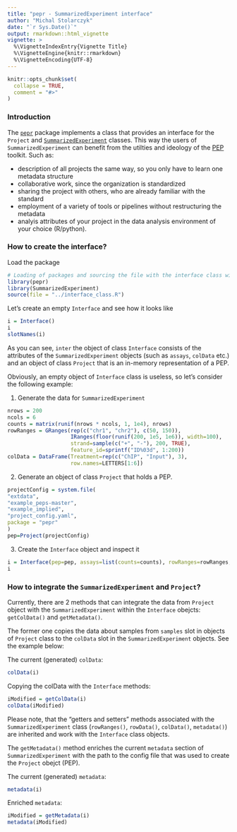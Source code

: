 ```yaml
---
title: "pepr - SummarizedExperiment interface"
author: "Michal Stolarczyk"
date: "`r Sys.Date()`"
output: rmarkdown::html_vignette
vignette: >
  %\VignetteIndexEntry{Vignette Title}
  %\VignetteEngine{knitr::rmarkdown}
  %\VignetteEncoding{UTF-8}
---
```


```r
knitr::opts_chunk$set(
  collapse = TRUE,
  comment = "#>"
)
```

### Introduction

The [`pepr`](https://pepkit.github.io/docs/pepr/) package implements a class that provides an interface for the `Project` and [`SummarizedExperiment`](https://bioconductor.org/packages/release/bioc/html/SummarizedExperiment.html) classes. This way the users of `SummarizedExperiment` can benefit from the utilties and ideology of the [PEP](https://pepkit.github.io/) toolkit. Such as: 

* description of all projects the same way, so you only have to learn one metadata structure
* collaborative work, since the organization is standardized
* sharing the project with others, who are already familiar with the standard
* employment of a variety of tools or pipelines without restructuring the metadata
* analyis attributes of your project in the data analysis environment of your choice (R/python).

### How to create the interface?

Load the package
```r
# Loading of packages and sourcing the file with the interface class will be substituded by loading of the final package in the future
library(pepr)
library(SummarizedExperiment)
source(file = "../interface_class.R")

```
Let's create an empty `Interface` and see how it looks like
```r
i = Interface()
i
slotNames(i)
```
As you can see, `inter` the object of class `Interface` consists of the attributes of the `SummarizedExperiment` objects (such as `assays`, `colData` etc.) and an object of class `Project` that is an in-memory representation of a PEP.

Obviously, an empty object of `Interface` class is useless, so let's consider the following example:

1. Generate the data for `SummarizedExperiment`

```r
nrows = 200
ncols = 6
counts = matrix(runif(nrows * ncols, 1, 1e4), nrows)
rowRanges = GRanges(rep(c("chr1", "chr2"), c(50, 150)),
                    IRanges(floor(runif(200, 1e5, 1e6)), width=100),
                    strand=sample(c("+", "-"), 200, TRUE),
                    feature_id=sprintf("ID%03d", 1:200))
colData = DataFrame(Treatment=rep(c("ChIP", "Input"), 3),
                    row.names=LETTERS[1:6])

```

2. Generate an object of class `Project` that holds a PEP.

```r
projectConfig = system.file(
"extdata",
"example_peps-master",
"example_implied",
"project_config.yaml",
package = "pepr"
)
pep=Project(projectConfig)
```

3. Create the `Interface` object and inspect it

```r
i = Interface(pep=pep, assays=list(counts=counts), rowRanges=rowRanges, colData=colData)
i

```

### How to integrate the `SummarizedExperiment` and `Project`?

Currently, there are 2 methods that can integrate the data from `Project` object with the `SummarizedExperiment` within the `Interface` obejcts: `getColData()` and `getMetadata()`.

The former one copies the data about samples from `samples` slot in objects of `Project` class to the `colData` slot in the `SummarizedExperiment` objects. See the example below:

The current (generated) `colData`:

```r
colData(i)
```

Copying the colData with the `Interface` methods:

```r
iModified = getColData(i)
colData(iModified)
```

Please note, that the "getters and setters" methods associated with the `SummarizedExperiment` class (`rowRanges()`, `rowData()`, `colData()`, `metadata()`) are inherited and work with the `Interface` class objects.

The `getMetadata()` method enriches the current `metadata` section of `SummarizedExperiment` with the path to the config file that was used to create the `Project` obejct (PEP).

The current (generated) `metadata`:

```r
metadata(i)
```

Enriched `metadata`:

```r
iModified = getMetadata(i)
metadata(iModified)
```


